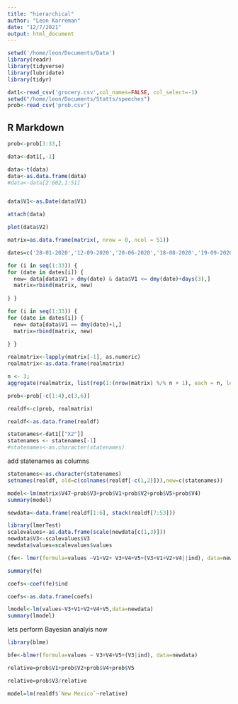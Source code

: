 ```yaml
---
title: "hierarchical"
author: "Leon Karreman"
date: "12/7/2021"
output: html_document
---
```


```r
setwd('/home/leon/Documents/Data')
library(readr)
library(tidyverse)
library(lubridate)
library(tidyr)

dat1<-read_csv('grocery.csv',col_names=FALSE, col_select=-1)
setwd("/home/leon/Documents/Statts/speeches") 
prob<-read_csv('prob.csv')

```


## R Markdown
```r
prob<-prob[3:33,]
```

```r
data<-dat1[,-1]
```

```r

data<-t(data)
data<-as.data.frame(data)
#data<-data[2:602,1:51]



```
```r
data$V1<-as.Date(data$V1)
```

```r

attach(data)
```

```r


plot(data$V2)
```
```r
matrix=as.data.frame(matrix(, nrow = 0, ncol = 51))
```

```r
dates=c('28-01-2020','12-09-2020','20-06-2020','18-08-2020','19-09-2020','10-09-2020','28-08-2020','14-01-2020','13-03-2020','08-08-2020','28-02-2020','10-02-2020','15-04-2020','03-09-2020','19-02-2020','30-01-2020','01-06-2020','01-09-2020','20-02-2020','07-09-2020','11-03-2020','13-09-2020','17-09-2020','04-07-2020','08-09-2020','02-03-2020','23-04-2020','22-09-2020','18-09-2020','13-04-2020','21-02-2020','21-09-2020','05-11-2020')


```




```r
for (i in seq(1:33)) {
for (date in dates[i]) {
  new= data[data$V1 > dmy(date) & data$V1 <= dmy(date)+days(3),]
  matrix=rbind(matrix, new)
  
} }

```
```r
for (i in seq(1:33)) {
for (date in dates[i]) {
  new= data[data$V1 == dmy(date)+1,]
  matrix=rbind(matrix, new)
  
} }

```

```r
realmatrix<-lapply(matrix[-1], as.numeric)
realmatrix<-as.data.frame(realmatrix)
```

```r
n <- 3;
aggregate(realmatrix, list(rep(1:(nrow(matrix) %/% n + 1), each = n, len = nrow(matrix))), mean)[-1]

```
```r
prob<-prob[-c(1:4),c(3,6)]

realdf<-c(prob, realmatrix)

```
```r
realdf<-as.data.frame(realdf)
```
```r
statenames<-dat1[["X2"]]
statenames <- statenames[-1]
#statenames<-as.character(statenames)
```

add statenames as columns 
```r
statenames<-as.character(statenames)
setnames(realdf, old=c(colnames(realdf[-c(1,2)])),new=c(statenames))
```

```r
model<-lm(matrix$V47~prob$V3+prob$V1+prob$V2+prob$V5+prob$V4)
summary(model)
```
```r
newdata<-data.frame(realdf[1:6], stack(realdf[7:53]))
```


```r
library(lmerTest)
scalevalues<-as.data.frame(scale(newdata[c(1,3)]))
newdata$V3<-scalevalues$V3
newdata$values=scalevalues$values
```



```r
(fe<- lmer(formula=values ~V1+V2+ V3+V4+V5+(V3+V1+V2+V4||ind), data=newdata))
```

```r
summary(fe)
```
```r
coefs<-coef(fe)$ind


```

```r
coefs<-as.data.frame(coefs)
```
```r
lmodel<-lm(values~V3+V1+V2+V4+V5,data=newdata)
summary(lmodel)
```
lets perform Bayesian analyis now
```r
library(blme)
```
```r
bfe<-blmer(formula=values ~ V3+V4+V5+(V3|ind), data=newdata)
```
```r
relative=prob$V1+prob$V2+prob$V4+prob$V5

relative=prob$V3/relative
```

```r
model=lm(realdf$`New Mexico`~relative)
```



